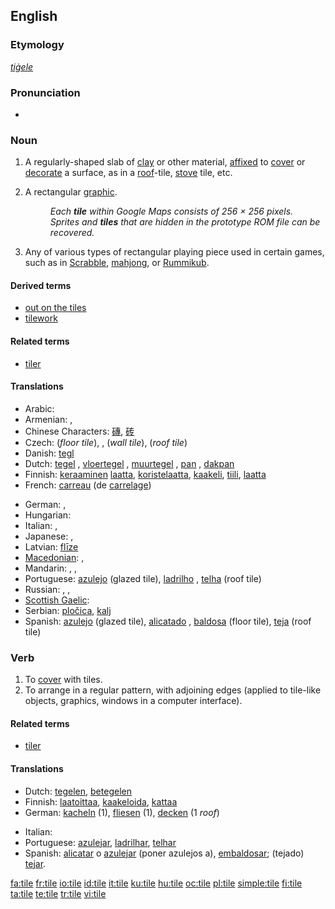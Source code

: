 {{wikipedia|dab=tile (disambiguation)|tile}}
{{wikipedia}}
==English==

===Etymology===
{{etyl|ang}} ''[[tiġele]]''

===Pronunciation===
* {{rhymes|aɪl}}

===Noun===
{{en-noun}}

# A regularly-shaped slab of [[clay]] or other material, [[affixed]] to [[cover]] or [[decorate]] a surface, as in a [[roof]]-tile, [[stove]] tile, etc.
# {{computing}} A rectangular [[graphic]].
#: ''Each '''tile''' within Google Maps consists of 256 &times; 256 pixels.''
#: ''Sprites and '''tiles''' that are hidden in the prototype ROM file can be recovered.''
# Any of various types of rectangular playing piece used in certain games, such as in [[Scrabble]], [[mahjong]], or [[Rummikub]].

====Derived terms====
* [[out on the tiles]]
* [[tilework]]

====Related terms====
* [[tiler]]

====Translations====
{{trans-top|mostly rectangular shaped sheet of ceramic or fired clay to cover surfaces}}
* Arabic: {{t|ar|قرميدة|f|tr=qirmiida|sc=Arab}}
* Armenian: {{t-|hy|կղմինդր|tr=kġmindr|sc=Armn|xs=Armenian}}, {{t|hy|հախճասալ|tr=haxč̣asal|sc=Armn|xs=Armenian}}
* Chinese Characters: [[磚]], [[砖]]
* Czech: {{t-|cs|dlaždice|f}} (''floor tile''), {{t-|cs|kachle|f}}, {{t-|cs|obkladačka|f}} (''wall tile''), {{t-|cs|taška|f}} (''roof tile'')
* Danish: [[tegl]] {{c}}
* Dutch: [[tegel]] {{m}}, [[vloertegel]] {{f}}, [[muurtegel]] {{m}}, [[pan]] {{f}}, [[dakpan]] {{f}}
* Finnish: [[keraaminen]] [[laatta]], [[koristelaatta]], [[kaakeli]], [[tiili]], [[laatta]]
* French: [[carreau]] (de [[carrelage]]) {{m}}
{{trans-mid}}
* German: {{t-|de|Kachel|f}}, {{t+|de|Fliese|f}}
* Hungarian: {{t+|hu|cserép}}
* Italian: {{t-|it|piastrella|f}}, {{t-|it|tegola|f}}
* Japanese: {{t|ja|タイル|tr=tairu|sc=Jpan}},  {{qualifier|roof tile}} {{t|ja|瓦|tr=かわら, kawara|sc=Jpan}}
* Latvian: [[flīze]] {{f}}
* [[Macedonian]]: {{qualifier|floor and wall tile}} {{t|mk|плочка|f|tr=plóčka|sc=Cyrl|xs=Macedonian}},  {{qualifier|roof tile}} {{t|mk|ќерамида|tr=ḱerámida|sc=Cyrl|xs=Macedonian}}
* Mandarin: {{t|zh|瓦|tr=wǎ|sc=Hani}},  {{t|zh|磚瓦|sc=Hani}},  {{t|zh|砖瓦|tr=zhuānwǎ|sc=Hani}}
* Portuguese: [[azulejo]] {{m}} (glazed tile), [[ladrilho]] {{m}}, [[telha]] {{f}} (roof tile)
* Russian: {{t|ru|плитка|f|tr=plítka|sc=Cyrl}},  {{t|ru|кафель|m|tr=káfel'|sc=Cyrl}},  {{qualifier|usually roof}} {{t|ru|черепица|f|tr=čerepíca|sc=Cyrl}}
* [[Scottish Gaelic]]: {{t-|gd|leacag|f|xs=Scottish Gaelic}}
* Serbian: [[pločica]], [[kalj]]
* Spanish: [[azulejo]] {{m}} (glazed tile), [[alicatado]] {{m}}, [[baldosa]] {{f}} (floor tile), [[teja]] {{f}} (roof tile)
{{trans-bottom}}

===Verb===
{{en-verb|tiles|tiling|tiled}}

# To [[cover]] with tiles.
# To arrange in a regular pattern, with adjoining edges (applied to tile-like objects, graphics, windows in a computer interface).

====Related terms====
* [[tiler]]

====Translations====
{{trans-top|to cover with tiles}}
* Dutch: [[tegelen]], [[betegelen]]
* Finnish: [[laatoittaa]], [[kaakeloida]], [[kattaa]]
* German: [[kacheln]] (1), [[fliesen]] (1), [[decken]] (1 ''roof'')
{{trans-mid}}
* Italian: {{t-|it|piastrellare}}
* Portuguese: [[azulejar]], [[ladrilhar]], [[telhar]]
* Spanish: [[alicatar]] o [[azulejar]] (poner azulejos a), [[embaldosar]]; (tejado) [[tejar]].
{{trans-bottom}}

[[fa:tile]]
[[fr:tile]]
[[io:tile]]
[[id:tile]]
[[it:tile]]
[[ku:tile]]
[[hu:tile]]
[[oc:tile]]
[[pl:tile]]
[[simple:tile]]
[[fi:tile]]
[[ta:tile]]
[[te:tile]]
[[tr:tile]]
[[vi:tile]]
